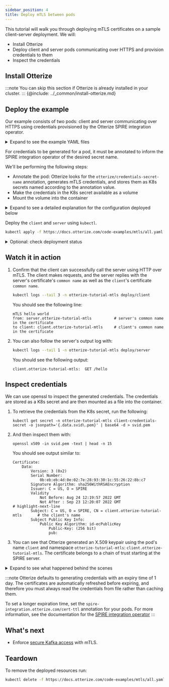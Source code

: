```yaml
---
sidebar_position: 4
title: Deploy mTLS between pods
---
```


This tutorial will walk you through deploying mTLS certificates on a sample client-server deployment.
We will:

- Install Otterize
- Deploy client and server pods communicating over HTTPS and provision credentials to them
- Inspect the credentials


## Install Otterize
:::note
You can skip this section if Otterize is already installed in your cluster.
:::
{@include: ../_common/install-otterize.md}


## Deploy the example

Our example consists of two pods: client and server communicating over HTTPS using credentials
provisioned by the Otterize SPIRE integration operator.

<details>
<summary>Expand to see the example YAML files</summary>
<Tabs>

<TabItem value="namespace.yaml" label="namespace.yaml" default>

   ```yaml
   {@include: ../../static/code-examples/kafka-mtls/namespace.yaml}
   ```

</TabItem>

<TabItem value="client-deployment.yaml" label="client-deployment.yaml">

   ```yaml
  {@include: ../../static/code-examples/kafka-mtls/client-deployment.yaml}
  ```

</TabItem>

<TabItem value="client-configmap.yaml" label="client-configmap.yaml">

   ```yaml
  {@include: ../../static/code-examples/kafka-mtls/client-configmap.yaml}
  ```

</TabItem>
<TabItem value="client.js" label="client.js" default>

   ```js
   const fs = require('fs');
const https = require('https');

const options = {
    hostname: 'server.otterize-tutorial-mtls',
    port: 443,
    path: '/hello',
    method: 'GET',
    cert: fs.readFileSync('/var/otterize/credentials/svid.pem'),
    key: fs.readFileSync('/var/otterize/credentials/key.pem'),
    ca: fs.readFileSync('/var/otterize/credentials/bundle.pem')
}

const req = https.request(
    options,
    res => {
        res.on('data', function (data) {
            console.log(data.toString())
        });
    }
);

req.end();
   ```

</TabItem>
<TabItem value="server.js" label="server.js" default>

   ```js
const https = require(`https`);
const fs = require(`fs`);

const options = {
  key: fs.readFileSync('/var/otterize/credentials/key.pem'),
  cert: fs.readFileSync('/var/otterize/credentials/svid.pem'),
  ca: fs.readFileSync('/var/otterize/credentials/bundle.pem'),
  requestCert: true
};

https.createServer(
    options,
    (req, res) => {
        const peerCert = req.connection.getPeerCertificate();
        const ownCert = req.connection.getCertificate();
        console.log("Received request:");
        console.log(peerCert.subject.CN + ":\t" + req.method + " " + req.url);
        if (req.url === '/hello') {
            res.writeHead(200);
            res.end('mTLS hello world\nfrom: ' + ownCert.subject.CN + '\nto client: ' + peerCert.subject.CN);
        } else {
            res.end();
        }
    }).listen(443);
   ```

</TabItem>
</Tabs>
</details>


For credentials to be generated for a pod, it must be annotated to inform the SPIRE integration operator of the desired secret name.

We'll be performing the following steps:
- Annotate the pod: Otterize looks for the `otterize/credentials-secret-name` annotation, generates
mTLS credentials, and stores them as K8s secrets named according to the annotation value.
- Make the credentials in the K8s secret available as a volume
- Mount the volume into the container

<details>
<summary>Expand to see a detailed explanation for the configuration deployed below</summary>

```yaml
spec:
  template:
    metadata:
      ...
      annotations:
        # highlight-next-line
        otterize/credentials-secret-name: client-credentials-secret       # 1 Generate credentials
    spec:
      volumes:
        # highlight-start
        - name: otterize-credentials
          secret:
            secretName: client-credentials-secret                         # 2 Mount credentials as a volume
            # highlight-end
      containers:
        - name: client
        ...
        volumeMounts:
          # highlight-start
          - name: otterize-credentials
            mountPath: /var/otterize/credentials                          # 3 Mount volume into container
            readOnly: true
            # highlight-end
```
</details>




Deploy the `client` and `server` using `kubectl`.
```bash
kubectl apply -f https://docs.otterize.com/code-examples/mtls/all.yaml
```

<details>
<summary>Optional: check deployment status</summary>

```bash
kubectl get pods -n otterize-tutorial-mtls
```
You should see
```
NAME                      READY   STATUS    RESTARTS   AGE
client-5689997b5c-grlnt   1/1     Running   0          35s
server-6698c58cbc-v9n9b   1/1     Running   0          34s
```
</details>

## Watch it in action

1. Confirm that the client can successfully call the server using HTTP over mTLS. The client makes requests, and the server replies
   with the server's certificate's `common name` as well as the `client`'s certificate `common name`.

   ```bash
   kubectl logs --tail 3 -n otterize-tutorial-mtls deploy/client
   ```

   You should see the following line:

   ```shell
   mTLS hello world
   from: server.otterize-tutorial-mtls          # server's common name in the certificate
   to client: client.otterize-tutorial-mtls     # client's common name in the certificate
   ```
2. You can also follow the server's output log with:
   ```bash
   kubectl logs --tail 1 -n otterize-tutorial-mtls deploy/server
   ```

   You should see the following output:

   ```shell
   client.otterize-tutorial-mtls:  GET /hello
   ```

## Inspect credentials

We can use openssl to inspect the generated credentials. The credentials are stored as a K8s secret and are then mounted as a file into the container.

1.
   To retrieve the credentials from the K8s secret, run the following:

   ```shell
   kubectl get secret -n otterize-tutorial-mtls client-credentials-secret -o jsonpath='{.data.svid\.pem}' | base64 -d > svid.pem
   ```

2. And then inspect them with:

   ```shell
   openssl x509 -in svid.pem -text | head -n 15
   ```
   You should see output similar to:
   ```x509
   Certificate:
       Data:
           Version: 3 (0x2)
           Serial Number:
               0b:eb:eb:4d:0e:02:7e:28:93:30:1c:55:26:22:8b:c7
           Signature Algorithm: sha256WithRSAEncryption
           Issuer: C = US, O = SPIRE
           Validity
               Not Before: Aug 24 12:19:57 2022 GMT
               Not After : Sep 23 12:20:07 2022 GMT
   # highlight-next-line
           Subject: C = US, O = SPIRE, CN = client.otterize-tutorial-mtls       # the client's name
           Subject Public Key Info:
               Public Key Algorithm: id-ecPublicKey
                   Public-Key: (256 bit)
                   pub:
   ```

3. You can see that Otterize generated an X.509 keypair using the pod's name `client` and namespace `otterize-tutorial-mtls`: `client.otterize-tutorial-mtls`.
   The certificate belongs to a chain of trust starting at the SPIRE server.

<details>
<summary>Expand to see what happened behind the scenes</summary>

1. We annotated the pods to let Otterize know it should generate mTLS credentials.
2. The Otterize SPIRE integration operator
    1. Created an entries for the annotated pods with the SPIRE server.
    2. Generated matching mTLS credentials using the SPIRE server.
    3. Stored the mTLS credentials into a K8s secret.
3. The secrets were mounted (separately) into each pod's container.
4. The pods communicated with each other using mutual TLS-authenticated HTTPS.

</details>

:::note
Otterize defaults to generating credentials with an expiry time of 1 day. The certificates are
automatically refreshed before expiring, and therefore you must always read the credentials from file rather than caching them.

To set a longer expiration time, set the `spire-integration.otterize.com/cert-ttl` annotation for your pods. For more information, see the documentation for the [SPIRE integration operator](/components/spire-integration-operator)
:::

## What's next

<!--
FIXME: Missing documentation
- Read about how to [integrate](/sdk-integration/credential-sdk-integration) mTLS into common SDKs and
  frameworks.
--->
- Enforce [secure Kafka access](/quick-tutorials/kafka-mtls) with mTLS.

## Teardown

To remove the deployed resources run:

```bash
kubectl delete -f https://docs.otterize.com/code-examples/mtls/all.yaml
```
